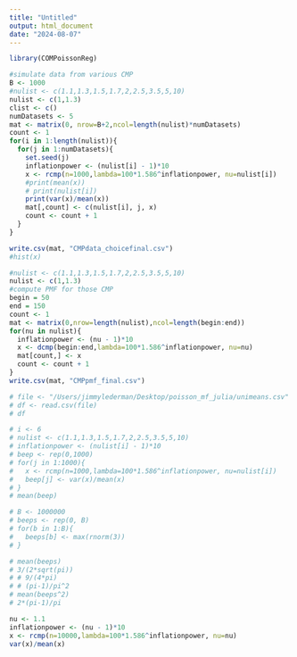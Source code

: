 ```yaml
---
title: "Untitled"
output: html_document
date: "2024-08-07"
---
```


```r
library(COMPoissonReg)
```

```r
#simulate data from various CMP
B <- 1000
#nulist <- c(1.1,1.3,1.5,1.7,2,2.5,3.5,5,10)
nulist <- c(1,1.3)
clist <- c()
numDatasets <- 5
mat <- matrix(0, nrow=B+2,ncol=length(nulist)*numDatasets)
count <- 1
for(i in 1:length(nulist)){
  for(j in 1:numDatasets){
    set.seed(j)
    inflationpower <- (nulist[i] - 1)*10
    x <- rcmp(n=1000,lambda=100*1.586^inflationpower, nu=nulist[i])
    #print(mean(x))
    # print(nulist[i])
    print(var(x)/mean(x))
    mat[,count] <- c(nulist[i], j, x)
    count <- count + 1
  }
}

write.csv(mat, "CMPdata_choicefinal.csv")
#hist(x)
```

```r
#nulist <- c(1.1,1.3,1.5,1.7,2,2.5,3.5,5,10)
nulist <- c(1,1.3)
#compute PMF for those CMP
begin = 50
end = 150
count <- 1
mat <- matrix(0,nrow=length(nulist),ncol=length(begin:end))
for(nu in nulist){
  inflationpower <- (nu - 1)*10
  x <- dcmp(begin:end,lambda=100*1.586^inflationpower, nu=nu)
  mat[count,] <- x
  count <- count + 1
}
write.csv(mat, "CMPpmf_final.csv")
```






```r
# file <- "/Users/jimmylederman/Desktop/poisson_mf_julia/unimeans.csv"
# df <- read.csv(file)
# df
```





```r
# i <- 6
# nulist <- c(1.1,1.3,1.5,1.7,2,2.5,3.5,5,10)
# inflationpower <- (nulist[i] - 1)*10
# beep <- rep(0,1000)
# for(j in 1:1000){
#   x <- rcmp(n=1000,lambda=100*1.586^inflationpower, nu=nulist[i])
#   beep[j] <- var(x)/mean(x)
# }
# mean(beep)

```

```r
# B <- 1000000
# beeps <- rep(0, B)
# for(b in 1:B){
#   beeps[b] <- max(rnorm(3))
# }
```

```r
# mean(beeps)
# 3/(2*sqrt(pi))
# # 9/(4*pi)
# # (pi-1)/pi^2
# mean(beeps^2)
# 2*(pi-1)/pi
```

```r
nu <- 1.1
inflationpower <- (nu - 1)*10
x <- rcmp(n=10000,lambda=100*1.586^inflationpower, nu=nu)
var(x)/mean(x)
```

